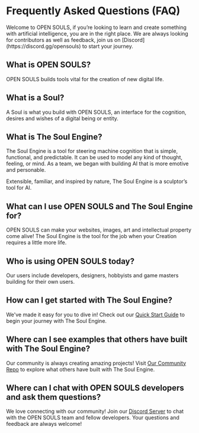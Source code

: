 
# Frequently Asked Questions (FAQ)

<Callout type="warning" emoji="⚠️">
Welcome to OPEN SOULS, if you’re looking to learn and create something with artificial intelligence, you are in the right place. We are always looking for contributors as well as feedback, join us on [Discord](https://discord.gg/opensouls) to start your journey.
</Callout>

## What is OPEN SOULS?

OPEN SOULS builds tools vital for the creation of new digital life.

## What is a Soul?

A Soul is what you build with OPEN SOULS, an interface for the cognition, desires and wishes of a digital being or entity.

## What is The Soul Engine?

The Soul Engine is a tool for steering machine cognition that is simple, functional, and predictable. It can be used to model any kind of thought, feeling, or mind. As a team, we began with building AI that is more emotive and personable.

Extensible, familiar, and inspired by nature, The Soul Engine is a sculptor’s tool for AI.

## What can I use OPEN SOULS and The Soul Engine for?

OPEN SOULS can make your websites, images, art and intellectual property come alive! The Soul Engine is the tool for the job when your Creation requires a little more life.

## Who is using OPEN SOULS today?

Our users include developers, designers, hobbyists and game masters building for their own users.

## How can I get started with The Soul Engine?

We've made it easy for you to dive in! Check out our [Quick Start Guide](https://docs.souls.chat/) to begin your journey with The Soul Engine.

## Where can I see examples that others have built with The Soul Engine?

Our community is always creating amazing projects! Visit [Our Community Repo](https://github.com/opensouls/community/tree/main/library) to explore what others have built with The Soul Engine.

## Where can I chat with OPEN SOULS developers and ask them questions?

We love connecting with our community! Join our [Discord Server](https://discord.gg/opensouls) to chat with the OPEN SOULS team and fellow developers. Your questions and feedback are always welcome!
